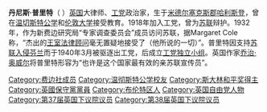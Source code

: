{{Unreferenced|time=2020-08-24T09:07:58+00:00}}
'''丹尼斯·普里特'''（{{lang-en|Denis Nowell Pritt}}  {{bd|1887年|9月22日|1972年|5月23日}}）[[英国|英国]]大律师、[[工党|工党]]政治家，生于[[米德尔塞克斯郡|米德尔塞克斯郡]][[哈利斯登|哈利斯登]]，曾在[[温切斯特公学|温切斯特公学]]和[[伦敦大学|伦敦大学]]接受教育。1918年加入工党，曾为[[苏联|苏联]]辩护。1932年，作为新费边研究局“专家调查委员会”成员访问苏联，据Margaret Cole称，“杰出的[[王室法律顾问|王室法律顾问]]毫无置疑地接受了（他所说的一切）”。普里特因支持[[冬季战争|苏联入侵芬兰]]而于1940年3月被驱逐出工党，后成立[[工党独立小组|工党独立小组]]。英国作家[[乔治·奥威尔|乔治·奥威尔]]将普里特形容为“也许是这个国家最有效的亲苏联宣传员”。

{{DEFAULTSORT:Pritt, Denis Nowell}}
[[Category:费边社成员|Category:费边社成员]]
[[Category:温彻斯特公学校友|Category:温彻斯特公学校友]]
[[Category:斯大林和平奖得主|Category:斯大林和平奖得主]]
[[Category:英國保守黨黨員|Category:英國保守黨黨員]]
[[Category:布伦特区人|Category:布伦特区人]]
[[Category:英国自由党人物|Category:英国自由党人物]]
[[Category:第37届英国下议院议员|Category:第37届英国下议院议员]]
[[Category:第38届英国下议院议员|Category:第38届英国下议院议员]]